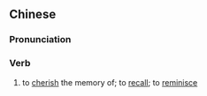 {{also|缅怀}}
==Chinese==
{{zh-forms|s=缅怀}}

===Pronunciation===
{{zh-pron
|m=miǎnhuái
|c=min5 waai4
|cat=v
}}

===Verb===
{{zh-verb}}

# to [[cherish]] the memory of; to [[recall]]; to [[reminisce]]